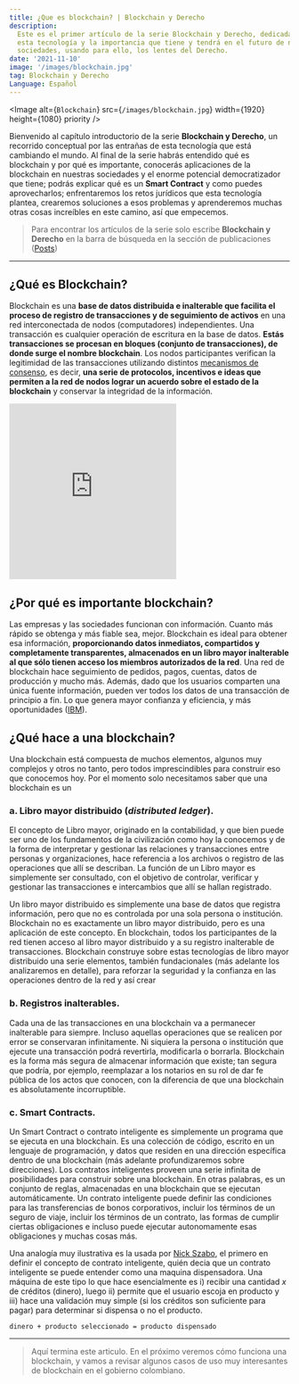 ```yaml
---
title: ¿Que es blockchain? | Blockchain y Derecho
description:
  Este es el primer artículo de la serie Blockchain y Derecho, dedicada a comprender
  esta tecnología y la importancia que tiene y tendrá en el futuro de nuestras
  sociedades, usando para ello, los lentes del Derecho.
date: '2021-11-10'
image: '/images/blockchain.jpg'
tag: Blockchain y Derecho
Language: Español
---
```


<Image
  alt={`Blockchain`}
  src={`/images/blockchain.jpg`}
  width={1920}
  height={1080}
  priority
/>

Bienvenido al capítulo introductorio de la serie **Blockchain y Derecho**, un recorrido conceptual
por las entrañas de esta tecnología que está cambiando el mundo. Al final de la serie habrás
entendido qué es blockchain y por qué es importante, conocerás aplicaciones de la blockchain
en nuestras sociedades y el enorme potencial democratizador que tiene; podrás explicar qué es
un **Smart Contract** y como puedes aprovecharlos; enfrentaremos los retos jurídicos que esta
tecnología plantea, crearemos soluciones a esos problemas y aprenderemos muchas otras cosas
increíbles en este camino, así que empecemos.

> Para encontrar los artículos de la serie solo escribe **Blockchain y Derecho** en la barra de
> búsqueda en la sección de publicaciones ([Posts](https://cocodrilette.vercel.app/posts))

---

## ¿Qué es Blockchain?

Blockchain es una **base de datos distribuida e inalterable que facilita el proceso de registro
de transacciones y de seguimiento de activos** en una red interconectada de nodos (computadores)
independientes. Una transacción es cualquier operación de escritura en la base de datos. **Estás
transacciones se procesan en bloques (conjunto de transacciones), de donde surge el nombre
blockchain**. Los nodos participantes verifican la legitimidad de las transacciones utilizando
distintos [mecanismos de consenso](https://ethereum.org/en/developers/docs/consensus-mechanisms/#what-is-a-consensus-mechanism),
es decir, **una serie de protocolos, incentivos e ideas que permiten a la red de nodos lograr un
acuerdo sobre el estado de la blockchain** y conservar la integridad de la información.

<div style={{ margin: '20px 0' }}>
  <iframe
    width="auto"
    height="315"
    src="https://www.youtube.com/embed/Yn8WGaO__ak?"
    title="YouTube video player"
    frameborder="0"
    allow="accelerometer;  clipboard-write; encrypted-media; gyroscope; picture-in-picture"
    allowfullscreen
  ></iframe>
</div>

## ¿Por qué es importante blockchain?

Las empresas y las sociedades funcionan con información. Cuanto más rápido se obtenga y más fiable
sea, mejor. Blockchain es ideal para obtener esa información, **proporcionando datos inmediatos,
compartidos y completamente transparentes, almacenados en un libro mayor inalterable al que sólo
tienen acceso los miembros autorizados de la red**. Una red de blockchain hace seguimiento de
pedidos, pagos, cuentas, datos de producción y mucho más. Además, dado que los usuarios comparten
una única fuente información, pueden ver todos los datos de una transacción de principio a fin.
Lo que genera mayor confianza y eficiencia, y más oportunidades ([IBM](https://www.ibm.com/es-es/topics/what-is-blockchain)).

## ¿Qué hace a una blockchain?

Una blockchain está compuesta de muchos elementos, algunos muy complejos y otros no tanto, pero todos
imprescindibles para construir eso que conocemos hoy. Por el momento solo necesitamos saber que una blockchain
es un

### a. Libro mayor distribuido (_distributed ledger_).

El concepto de Libro mayor, originado en la contabilidad, y que bien puede ser uno de los fundamentos de
la civilización como hoy la conocemos y de la forma de interpretar y gestionar las relaciones y transacciones
entre personas y organizaciones, hace referencia a los archivos o registro de las operaciones que allí se
describan. La función de un Libro mayor es simplemente ser consultado, con el objetivo de controlar, verificar
y gestionar las transacciones e intercambios que allí se hallan registrado.

Un libro mayor distribuido es simplemente una base de datos que registra información, pero que no es controlada
por una sola persona o institución. Blockchain no es exactamente un libro mayor distribuido, pero es una
aplicación de este concepto. En blockchain, todos los participantes de la red tienen acceso al libro mayor
distribuido y a su registro inalterable de transacciones. Blockchain construye sobre estas tecnologías de
libro mayor distribuido una serie elementos, también fundacionales (más adelante los analizaremos en detalle),
para reforzar la seguridad y la confianza en las operaciones dentro de la red y así crear

### b. Registros inalterables.

Cada una de las transacciones en una blockchain va a permanecer inalterable para siempre. Incluso aquellas
operaciones que se realicen por error se conservaran infinitamente. Ni siquiera la persona o institución que
ejecute una transacción podrá revertirla, modificarla o borrarla. Blockchain es la forma más segura de
almacenar información que existe; tan segura que podría, por ejemplo, reemplazar a los notarios en su rol de
dar fe pública de los actos que conocen, con la diferencia de que una blockchain es absolutamente incorruptible.

### c. Smart Contracts.

Un Smart Contract o contrato inteligente es simplemente un programa que se ejecuta en una blockchain. Es una
colección de código, escrito en un lenguaje de programación, y datos que residen en una dirección específica
dentro de una blockchain (más adelante profundizaremos sobre direcciones). Los contratos inteligentes proveen una
serie infinita de posibilidades para construir sobre una blockchain. En otras palabras, es un conjunto de reglas,
almacenadas en una blockchain que se ejecutan automáticamente. Un contrato inteligente puede definir las condiciones
para las transferencias de bonos corporativos, incluir los términos de un seguro de viaje, incluir los términos
de un contrato, las formas de cumplir ciertas obligaciones e incluso puede ejecutar autonomamente esas obligaciones
y muchas cosas más.

Una analogía muy ilustrativa es la usada por [Nick Szabo](https://unenumerated.blogspot.com/), el primero en definir
el concepto de contrato inteligente, quién decia que un contrato inteligente se puede entender como una maquina
dispensadora. Una máquina de este tipo lo que hace esencialmente es i) recibir una cantidad _x_ de créditos (dinero),
luego ii) permite que el usuario escoja en producto y iii) hace una validación muy simple (si los créditos son suficiente
para pagar) para determinar si dispensa o no el producto.

```
dinero + producto seleccionado = producto dispensado
```

---

> Aquí termina este articulo. En el próximo veremos cómo funciona una blockchain, y vamos a revisar algunos
> casos de uso muy interesantes de blockchain en el gobierno colombiano.
